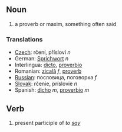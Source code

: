 == Noun ==
# a proverb or maxim, something often said

=== Translations ===
*[[Czech]]:  rčení, přísloví  ''n''
*German: [[Sprichwort]] ''n''
*Interlingua: [[dicto]], [[proverbio]]
*Romanian: [[zicală]] ''f'', [[proverb]] 
*[[Russian]]:  пoслoвицa,  пoгoвoркa  ''f''
*[[Slovak]]:  rčenie,  príslovie  ''n''
*Spanish: [[dicho]] ''m'', [[proverbio]] ''m''

==Verb==
# present participle of ''to [[say]]''
